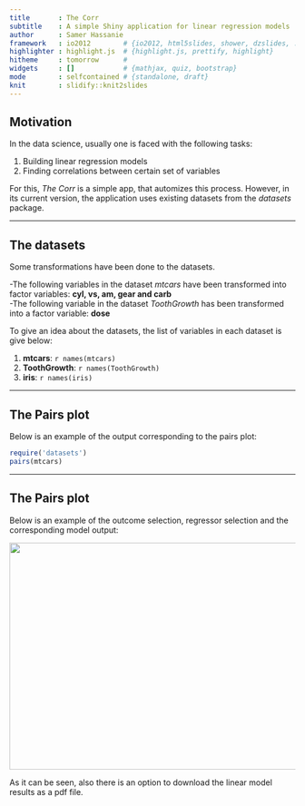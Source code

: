 ```yaml
---
title       : The Corr
subtitle    : A simple Shiny application for linear regression models
author      : Samer Hassanie
framework   : io2012        # {io2012, html5slides, shower, dzslides, ...}
highlighter : highlight.js  # {highlight.js, prettify, highlight}
hitheme     : tomorrow      # 
widgets     : []            # {mathjax, quiz, bootstrap}
mode        : selfcontained # {standalone, draft}
knit        : slidify::knit2slides
---
```

<style>
em {
  font-style: italic
}
</style>

<style>
strong {
  font-weight: bold;
}
</style>

## Motivation

In the data science, usually one is faced with the following tasks:

1. Building linear regression models
2. Finding correlations between certain set of variables

For this, *The Corr* is a simple app, that automizes this process. However, in
its current version, the application uses existing datasets from the *datasets*
package. 

--- 

## The datasets

Some transformations have been done to the datasets.

-The following variables in the dataset *mtcars* have been transformed into factor 
variables: **cyl, vs, am, gear and carb**  
-The following variable in the dataset *ToothGrowth* has been transformed into a factor
variable: **dose**  


To give an idea about the datasets, the list of variables in each dataset is give below:

1. **mtcars**: `r names(mtcars)`
2. **ToothGrowth**: `r names(ToothGrowth)`
3. **iris**: `r names(iris)`

---

## The Pairs plot

Below is an example of the output corresponding to the pairs plot: 

```r
require('datasets')
pairs(mtcars)
```

---

## The Pairs plot

Below is an example of the outcome selection, regressor selection and the corresponding model output: 

<img src="assets/img/img2.png" width="900px" height="400px" align="middle"/>


As it can be seen, also there is an option to download the linear model results as a pdf file.


